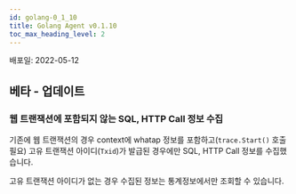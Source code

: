 ```yaml
---
id: golang-0_1_10
title: Golang Agent v0.1.10
toc_max_heading_level: 2
---
```



배포일: 2022-05-12

## 베타 - 업데이트

### 웹 트랜잭션에 포함되지 않는 SQL, HTTP Call 정보 수집

기존에 웹 트랜잭션의 경우 context에 whatap 정보를 포함하고(`trace.Start()` 호출 필요) 고유 트랜잭션 아이디(`Txid`)가 발급된 경우에만 SQL, HTTP Call 정보를 수집했습니다. 

고유 트랜잭션 아이디가 없는 경우 수집된 정보는 통계정보에서만 조회할 수 있습니다.